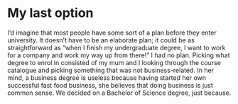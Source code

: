 # My last option

I'd imagine that most people have some sort of a plan before they enter
university. It doesn't have to be an elaborate plan; it could be as
straightforward as "when I finish my undergraduate degree, I want to work for a
company and work my way up from there!" I had no plan. Picking what degree to
enrol in consisted of my mum and I looking through the course catalogue and
picking something that was not business-related. In her mind, a business degree
is useless because having started her own successful fast food business, she
believes that doing business is just common sense. We decided on a Bachelor of
Science degree, just because.
